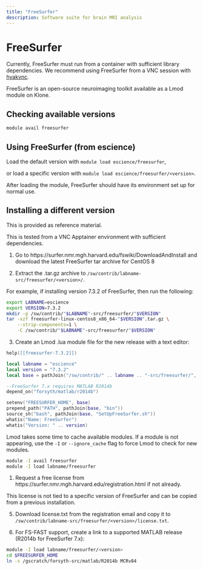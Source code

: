 ```yaml
---
title: "FreeSurfer"
description: Software suite for brain MRI analysis
---
```

# FreeSurfer

::: callout-important
Currently, FreeSurfer must run from a container with sufficient library dependencies. We recommend using FreeSurfer from a VNC session with [hyakvnc](/docs/start/hyakvnc.qmd).
:::

FreeSurfer is an open-source neuroimaging toolkit available as a Lmod module on Klone.

## Checking available versions

``` bash
module avail freesurfer
```

## Using FreeSurfer (from escience)

Load the default version with `module load escience/freesurfer`,

or load a specific version with `module load escience/freesurfer/<version>`.

After loading the module, FreeSurfer should have its environment set up for normal use.

## Installing a different version

::: callout-note
This is provided as reference material.
:::

::: callout-note
This is tested from a VNC Apptainer environment with sufficient dependencies.
:::

<!-- TODO: provide steps to prepare Apptainer environment to run installer. -->

1.  Go to https://surfer.nmr.mgh.harvard.edu/fswiki/DownloadAndInstall and download the latest FreeSurfer tar archive for CentOS 8

2.  Extract the .tar.gz archive to `/sw/contrib/labname-src/freesurfer/<version>/`.

For example, if installing version 7.3.2 of FreeSurfer, then run the following:

``` bash
export LABNAME=escience
export VERSION=7.3.2
mkdir -p /sw/contrib/"$LABNAME"-src/freesurfer/"$VERSION"
tar -xzf freesurfer-linux-centos8_x86_64-"$VERSION".tar.gz \
    --strip-components=1 \
    -C /sw/contrib/"$LABNAME"-src/freesurfer/"$VERSION"
```

3.  Create an Lmod .lua module file for the new release with a text editor:

``` .lua
help([[freesurfer-7.3.2]])

local labname = "escience"
local version = "7.3.2"
local base = pathJoin("/sw/contrib/" .. labname .. "-src/freesurfer/", version)

--FreeSurfer 7.x requires MATLAB R2014b
depend_on("forsyth/matlab/r2014b")

setenv("FREESURFER_HOME", base)
prepend_path("PATH", pathJoin(base, "bin"))
source_sh("bash", pathJoin(base, "SetUpFreeSurfer.sh"))
whatis("Name: FreeSurfer")
whatis("Version: " .. version)
```

::: callout-note
Lmod takes some time to cache available modules. If a module is not appearing, use the `-I` or `--ignore_cache` flag to force Lmod to check for new modules.

``` bash
module -I avail freesurfer
module -I load labname/freesurfer
```
:::

1.  Request a free license from https://surfer.nmr.mgh.harvard.edu/registration.html if not already.

::: callout-note
This license is not tied to a specific version of FreeSurfer and can be copied from a previous installation.
:::

5.  Download license.txt from the registration email and copy it to `/sw/contrib/labname-src/freesurfer/<version>/license.txt`.

6.  For FS-FAST support, create a link to a supported MATLAB release (R2014b for FreeSurfer 7.x):

``` bash
module -I load labname/freesurfer/<version>
cd $FREESURFER_HOME
ln -s /gscratch/forsyth-src/matlab/R2014b MCRv84
```
